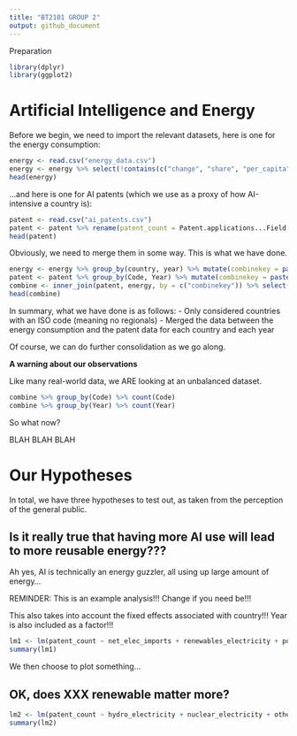```yaml
---
title: "BT2101 GROUP 2"
output: github_document
---
```

Preparation
```r
library(dplyr)
library(ggplot2)
```
# Artificial Intelligence and Energy

Before we begin, we need to import the relevant datasets, here is one for the energy consumption:
```r
energy <- read.csv("energy_data.csv")
energy <- energy %>% select(!contains(c("change", "share", "per_capita"), ignore.case = FALSE)) %>% filter(iso_code != "")
head(energy)
```

...and here is one for AI patents (which we use as a proxy of how AI-intensive a country is):

```r
patent <- read.csv("ai_patents.csv")
patent <- patent %>% rename(patent_count = Patent.applications...Field..All)
head(patent)
```

Obviously, we need to merge them in some way. This is what we have done.

```r
energy <- energy %>% group_by(country, year) %>% mutate(combinekey = paste(iso_code,toString(year)))
patent <- patent %>% group_by(Code, Year) %>% mutate(combinekey = paste(Code,toString(Year)))
combine <- inner_join(patent, energy, by = c("combinekey")) %>% select(-Year, -iso_code, -country, -combinekey)
head(combine)
```

In summary, what we have done is as follows:
- Only considered countries with an ISO code (meaning no regionals)
- Merged the data between the energy consumption and the patent data for each country and each year

Of course, we can do further consolidation as we go along.

**A warning about our observations**

Like many real-world data, we ARE looking at an unbalanced dataset.

```r
combine %>% group_by(Code) %>% count(Code)
combine %>% group_by(Year) %>% count(Year)
```

So what now?

BLAH BLAH BLAH

# Our Hypotheses

In total, we have three hypotheses to test out, as taken from the perception of the general public.

## Is it really true that having more AI use will lead to more reusable energy???

Ah yes, AI is technically an energy guzzler, all using up large amount of energy...

REMINDER: This is an example analysis!!! Change if you need be!!!

This also takes into account the fixed effects associated with country!!! Year is also included as a factor!!!
```r
lm1 <- lm(patent_count ~ net_elec_imports + renewables_electricity + population + gdp + factor(year) + factor(Entity), combine)
summary(lm1)
```

We then choose to plot something...

## OK, does XXX renewable matter more?

```r
lm2 <- lm(patent_count ~ hydro_electricity + nuclear_electricity + other_renewable_electricity + solar_electricity + wind_electricity + net_elec_imports + population + gdp + factor(year) + factor(Entity), data = combine)
summary(lm2)
```